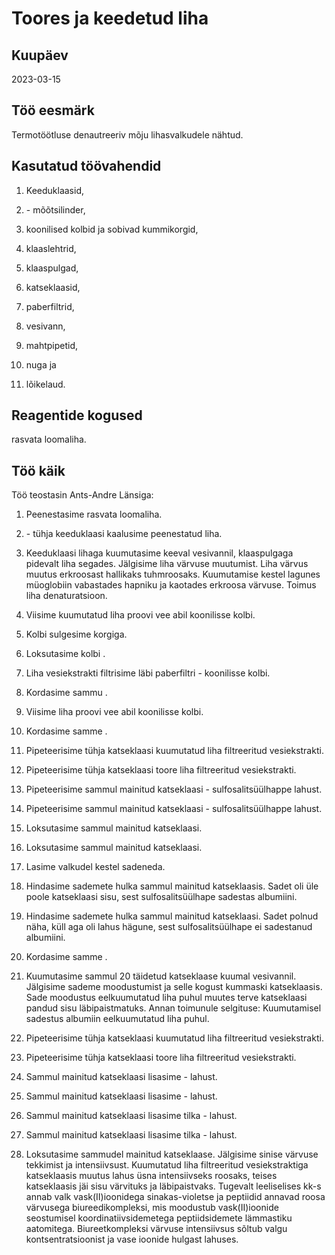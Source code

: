 # Toores ja keedetud liha

## Kuupäev

2023-03-15

## Töö eesmärk

Termotöötluse denautreeriv mõju lihasvalkudele nähtud.

## Kasutatud töövahendid

1. Keeduklaasid,

2. \num{100}-\unit{\ml} mõõtsilinder,

3. koonilised kolbid ja sobivad kummikorgid,

4. klaaslehtrid,

5. klaaspulgad,

6. katseklaasid,

7. paberfiltrid,

8. vesivann,

9. mahtpipetid,

10. nuga ja

11. lõikelaud.

## Reagentide kogused

\qtyrange{15}{20}{\g} rasvata loomaliha.

## Töö käik

Töö teostasin Ants-Andre Länsiga:

1. Peenestasime rasvata loomaliha.

2. \num{100}-\unit{\ml} tühja keeduklaasi kaalusime \qty{5}{\g} peenestatud liha.

3. Keeduklaasi lihaga kuumutasime \qty{10}{\min} keeval vesivannil, klaaspulgaga pidevalt liha segades. Jälgisime liha värvuse muutumist. Liha värvus muutus erkroosast hallikaks tuhmroosaks. Kuumutamise kestel lagunes müoglobiin vabastades hapniku ja kaotades erkroosa värvuse. Toimus liha denaturatsioon.

4. Viisime kuumutatud liha proovi \qty{50}{\ml} vee abil koonilisse kolbi.

5. Kolbi sulgesime korgiga.

6. Loksutasime kolbi \qty{10}{\min}.

7. Liha vesiekstrakti filtrisime läbi paberfiltri \num{100}-\unit{\ml} koonilisse kolbi.

8. Kordasime sammu \num{2}.

9. Viisime liha proovi \qty{50}{\ml} vee abil koonilisse kolbi.

10. Kordasime samme \numrange{5}{7}.

11. Pipeteerisime tühja katseklaasi \qty{5}{\ml} kuumutatud liha filtreeritud vesiekstrakti.

12. Pipeteerisime tühja katseklaasi \qty{5}{\ml} toore liha filtreeritud vesiekstrakti.

13. Pipeteerisime sammul \num{11} mainitud katseklaasi \qty{1}{\ml} \num{20}-\unit{\percent} sulfosalitsüülhappe lahust.

14. Pipeteerisime sammul \num{12} mainitud katseklaasi \qty{1}{\ml} \num{20}-\unit{\percent} sulfosalitsüülhappe lahust.

15. Loksutasime sammul \num{11} mainitud katseklaasi.

16. Loksutasime sammul \num{12} mainitud katseklaasi.

17. Lasime valkudel \qty{10}{\min} kestel sadeneda.

18. Hindasime sademete hulka sammul \num{11} mainitud katseklaasis. Sadet oli üle poole katseklaasi sisu, sest sulfosalitsüülhape sadestas albumiini.

19. Hindasime sademete hulka sammul \num{12} mainitud katseklaasi. Sadet polnud näha, küll aga oli lahus hägune, sest sulfosalitsüülhape ei sadestanud albumiini.

20. Kordasime samme \numrange{11}{12}.

21. Kuumutasime sammul 20 täidetud katseklaase kuumal vesivannil. Jälgisime sademe moodustumist ja selle kogust kummaski katseklaasis. Sade moodustus eelkuumutatud liha puhul muutes terve katseklaasi pandud sisu läbipaistmatuks. Annan toimunule selgituse: Kuumutamisel sadestus albumiin eelkuumutatud liha puhul.

22. Pipeteerisime tühja katseklaasi \qty{2}{\ml} kuumutatud liha filtreeritud vesiekstrakti.

23. Pipeteerisime tühja katseklaasi \qty{2}{\ml} toore liha filtreeritud vesiekstrakti.

24. Sammul \num{22} mainitud katseklaasi lisasime \qty{2}{\ml} \num{30}-\unit{\percent} \ce{NaOH} lahust.

25. Sammul \num{23} mainitud katseklaasi lisasime \qty{2}{\ml} \num{30}-\unit{\percent} \ce{NaOH} lahust.

26. Sammul \num{22} mainitud katseklaasi lisasime \numrange{1}{2} tilka \num{2}-\unit{\percent} \ce{CuSO4} lahust.

27. Sammul \num{23} mainitud katseklaasi lisasime \numrange{1}{2} tilka \num{2}-\unit{\percent} \ce{CuSO4} lahust.

28. Loksutasime sammudel \numrange{22}{23} mainitud katseklaase. Jälgisime sinise värvuse tekkimist ja intensiivsust. Kuumutatud liha filtreeritud vesiekstraktiga katseklaasis muutus lahus üsna intensiivseks roosaks, teises katseklaasis jäi sisu värvituks ja läbipaistvaks. Tugevalt leeliselises kk-s annab valk
vask(II)ioonidega sinakas-violetse ja peptiidid annavad roosa värvusega biureedikompleksi, mis
moodustub vask(II)ioonide seostumisel koordinatiivsidemetega
peptiidsidemete lämmastiku aatomitega. Biureetkompleksi
värvuse
intensiivsus
sõltub
valgu
kontsentratsioonist ja vase ioonide hulgast lahuses.
